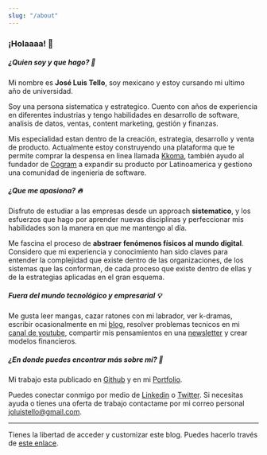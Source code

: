 ```yaml
---
slug: "/about"
---
```


### ¡Holaaaa! 👋 

##### ¿Quien soy y que hago? 🧐

Mi nombre es **José Luis Tello**, soy mexicano y estoy cursando mi ultimo año de universidad.

Soy una persona sistematica y estrategico. Cuento con años de experiencia en diferentes industrias y tengo habilidades en desarrollo de software, analisis de datos, ventas, content marketing, gestión y finanzas.

Mis especialidad estan dentro de la creación, estrategia, desarrollo y venta de producto. Actualmente estoy construyendo una plataforma que te permite comprar la despensa en linea llamada [Kkoma](https://github.com/joseluistello/Kkoma-Food), también ayudo al fundador de [Cogram](https://www.cogram.com/) a expandir su producto por Latinoamerica y gestiono una comunidad de ingenieria de software.

##### ¿Que me apasiona? 🔥

Disfruto de estudiar a las empresas desde un approach **sistematico**, y los esfuerzos que hago por aprender nuevas disciplinas y perfeccionar mis habilidades son la manera en que me mantengo al día. 

Me fascina el proceso de **abstraer fenómenos físicos al mundo digital**. Considero que mi experiencia y conocimiento han sido claves para entender la complejidad que existe dentro de las organizaciones, de los sistemas que las conforman, de cada proceso que existe dentro de ellas y de la estrategias aplicadas en el gran esquema.  

##### Fuera del mundo tecnológico y empresarial 💡 

Me gusta leer mangas, cazar ratones con mi labrador, ver k-dramas, escribir ocasionalmente en mi [blog](https://joseluistello.live/), resolver problemas tecnicos en mi [canal de youtube](https://www.youtube.com/channel/UCshLQ0sIzkzHlhnlZN8kiVw), compartir mis pensamientos en una [newsletter](https://simplificandola.substack.com/about?utm_source=menu-dropdown) y crear modelos financieros.

##### ¿En donde puedes encontrar más sobre mí? 👀

Mi trabajo esta publicado en [Github](https://github.com/joseluistello) y en mi [Portfolio](https://joseluistello.github.io/).

Puedes conectar conmigo por medio de [Linkedin](https://www.linkedin.com/in/joseluistello/) o [Twitter](https://twitter.com/jotaele_tello). Si necesitas ayuda o tienes una oferta de trabajo contactame por mi correo personal joluistello@gmail.com.

---

Tienes la libertad de acceder y customizar este blog. Puedes hacerlo través de [este enlace](https://github.com/joseluistello/Blog).



